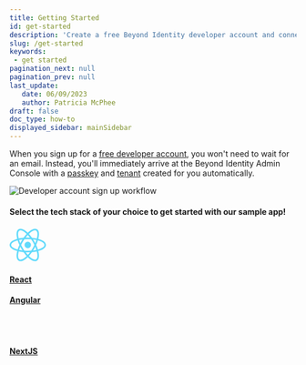 ```yaml
---
title: Getting Started
id: get-started
description: 'Create a free Beyond Identity developer account and connect it to our sample application. This application demonstrates common workflows, like creating realms, applications, and passkeys (public-private key pairs) for user authentication.'
slug: /get-started
keywords: 
 - get started
pagination_next: null
pagination_prev: null
last_update: 
   date: 06/09/2023
   author: Patricia McPhee
draft: false
doc_type: how-to
displayed_sidebar: mainSidebar
---
```



When you sign up for a [free developer account](https://www.beyondidentity.com/developers/signup), you won't need to wait for an email. Instead, you'll immediately arrive at the Beyond Identity Admin Console with a <a href="#" data-tooltip="A public and private key pair. The private key is generated and stored and never leaves the user’s devices’ hardware root of trust. The public key, on the other hand, is sent to the Beyond Identity cloud. All keys are cryptographically linked to the user and can be centrally managed using our APIs.">passkey</a> and <a href="#" data-tooltip="A Beyond Identity tenant represents an organization in the Beyond Identity Cloud. It serves as the root container for all other cloud components in your configuration. Your tenant has a unique identifier, a modifiable name, and contains one or more realms that make up the organization.">tenant</a> created for you automatically.


<img src={DevSignUpFlow} id="workflows" alt="Developer account sign up workflow" />


<br />


<section class="sdk-cards">
<h4 class="center">Select the tech stack of your choice to get started with our sample app!</h4>
<div class="container get-started-container">
  <div class="row">
   <div class="col">
      <div class="col-demo get-started-card">
         <a href="/docs/next/get-started-react">
      <div class="card get-started-card shadow--md">
         <div class="card__image logoWidth">
            <svg xmlns="http://www.w3.org/2000/svg" width="64" height="64" viewBox="-11.5 -10.23174 23 20.46348">
              <circle cx="0" cy="0" r="2.05" fill="#61dafb"/>
              <g stroke="#61dafb" stroke-width="1" fill="none">
                <ellipse rx="11" ry="4.2"/>
                <ellipse rx="11" ry="4.2" transform="rotate(60)"/>
                <ellipse rx="11" ry="4.2" transform="rotate(120)"/>
              </g>
            </svg>
         </div> 
         <div class="card__body">
            <h4>React</h4>
         </div>      
      </div>
         </a>
      </div>
    </div>    
    <div class="col">
      <div class="col-demo get-started-card">
         <a href="/docs/next/get-started-angular">
      <div class="card get-started-card shadow--md">
         <div class="card__image logoWidth">
            <AngularLogo />
         </div> 
         <div class="card__body">
            <h4>Angular</h4>
         </div>      
      </div>
         </a>
      </div>
    </div>
    <div class="col">
      <div class="col-demo get-started-card">
         <a href="/docs/next/get-started-nextjs">
      <div class="card get-started-card shadow--md">
         <div class="card__image">
         <br />
            <NextJsLogo />
         </div> 
         <div class="card__body">
         <br />
            <h4>NextJS</h4>
         </div>      
      </div>
         </a>
      </div>
    </div>
   </div>
</div>
</section>







